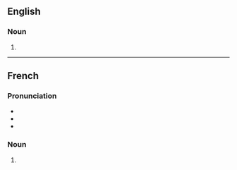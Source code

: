 ==English==

===Noun===
{{head|en|noun plural form}}

# {{plural of|accoucheur|lang=en}}

----

==French==

===Pronunciation===
* {{fr-IPA}}
* {{audio|Fr-Paris--accoucheurs (des).ogg|Audio (Paris)|lang=fr}}
* {{audio|Fr-accoucheurs (des).ogg|Audio|lang=fr}}

===Noun===
{{head|fr|noun plural form|g=m}}

# {{plural of|accoucheur|lang=fr}}